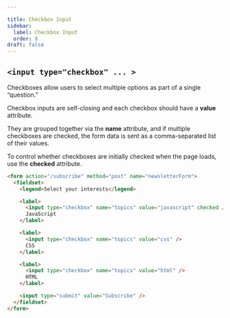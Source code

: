 ```yaml
---

title: Checkbox Input
sidebar:
  label: Checkbox Input
  order: 8
draft: false
---
```


## `<input type="checkbox" ... >`

Checkboxes allow users to select multiple options as part of a single “question.”

Checkbox inputs are self-closing and each checkbox should have a **value** attribute.

They are grouped together via the **name** attribute, and if multiple checkboxes are checked, the form data is sent as a comma-separated list of their values.

To control whether checkboxes are initially checked when the page loads, use the **checked** attribute.

```html
<form action="/subscribe" method="post" name="newsletterForm">
  <fieldset>
    <legend>Select your interests</legend>

    <label>
      <input type="checkbox" name="topics" value="javascript" checked />
      JavaScript
    </label>

    <label>
      <input type="checkbox" name="topics" value="css" />
      CSS
    </label>

    <label>
      <input type="checkbox" name="topics" value="html" />
      HTML
    </label>

    <input type="submit" value="Subscribe" />
  </fieldset>
</form>
```
